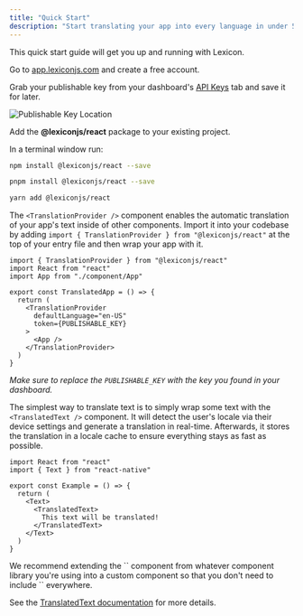 ```yaml
---
title: "Quick Start"
description: "Start translating your app into every language in under 5 minutes."
---
```


This quick start guide will get you up and running with Lexicon.

<Steps titleSize="h3">

<Step title="Create a Lexicon account">

Go to [app.lexiconjs.com](https://app.lexiconjs.com) and create a free account.

</Step>

<Step title="Get your publishable key">

Grab your publishable key from your dashboard's [API Keys](https://app.lexiconjs.com/keys) tab and save it for later.

![Publishable Key Location](/images/publishable-key-location.png)

</Step>

<Step title="Install the @lexiconjs/react module">

Add the **@lexiconjs/react** package to your existing project.

In a terminal window run:

<CodeGroup>

```bash npm
npm install @lexiconjs/react --save
```

```bash pnpm
pnpm install @lexiconjs/react --save
```

```bash yarn
yarn add @lexiconjs/react
```

</CodeGroup>

</Step>

<Step title="Wrap your app in <TranslationProvider />">

The `<TranslationProvider />` component enables the automatic translation of your app's text inside of other components. Import it into your codebase by adding `import { TranslationProvider } from "@lexiconjs/react"` at the top of your entry file and then wrap your app with it.

```tsx
import { TranslationProvider } from "@lexiconjs/react"
import React from "react"
import App from "./component/App"

export const TranslatedApp = () => {
  return (
    <TranslationProvider 
      defaultLanguage="en-US" 
      token={PUBLISHABLE_KEY}
    >
      <App />
    </TranslationProvider>
  )
}
```

*Make sure to replace the `PUBLISHABLE_KEY` with the key you found in your dashboard.*

</Step>

<Step title="Use Lexicon components to translate your app">

The simplest way to translate text is to simply wrap some text with the `<TranslatedText />` component. It will detect the user's locale via their device settings and generate a translation in real-time. Afterwards, it stores the translation in a locale cache to ensure everything stays as fast as possible.

```tsx
import React from "react"
import { Text } from "react-native"

export const Example = () => {
  return (
    <Text>
      <TranslatedText>
        This text will be translated!
      </TranslatedText>
    </Text>
  )
}
```

<Tip>
We recommend extending the `<Text />` component from whatever component library you're using into a custom component so that you don't need to include `<TranslatedText />` everywhere.

See the [TranslatedText documentation](/docs/usage/components/translated-text#creating-a-custom-text-component) for more details.
</Tip>

</Step>

</Steps>